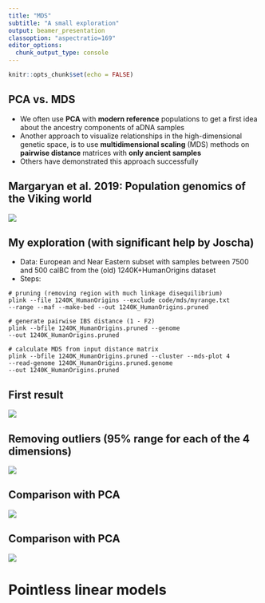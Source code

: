```yaml
---
title: "MDS"
subtitle: "A small exploration" 
output: beamer_presentation
classoption: "aspectratio=169"
editor_options: 
  chunk_output_type: console
---
```


```r
knitr::opts_chunk$set(echo = FALSE)
```

## PCA vs. MDS

- We often use **PCA** with **modern reference** populations to get a first idea about the ancestry components of aDNA samples
- Another approach to visualize relationships in the high-dimensional genetic space, is to use **multidimensional scaling** (MDS) methods on **pairwise distance** matrices with **only ancient samples**
- Others have demonstrated this approach successfully

## Margaryan et al. 2019: Population genomics of the Viking world

![](MDS_vikings.jpg)

## My exploration (with significant help by Joscha)

- Data: European and Near Eastern subset with samples between 7500 and 500 calBC from the (old) 1240K+HumanOrigins dataset
- Steps:

```
# pruning (removing region with much linkage disequilibrium)
plink --file 1240K_HumanOrigins --exclude code/mds/myrange.txt 
--range --maf --make-bed --out 1240K_HumanOrigins.pruned

# generate pairwise IBS distance (1 - F2)
plink --bfile 1240K_HumanOrigins.pruned --genome 
--out 1240K_HumanOrigins.pruned

# calculate MDS from input distance matrix
plink --bfile 1240K_HumanOrigins.pruned --cluster --mds-plot 4 
--read-genome 1240K_HumanOrigins.pruned.genome 
--out 1240K_HumanOrigins.pruned
```

## First result

![](../../plots/samples_MDS_unfiltered.jpeg)

## Removing outliers (95% range for each of the 4 dimensions)

![](../../plots/samples_MDS.jpeg)

## Comparison with PCA

![](../../plots/samples_PCA.jpeg)

## Comparison with PCA

![](../../plots/samples_PCA_MDS_comparison.jpeg)

# Pointless linear models


